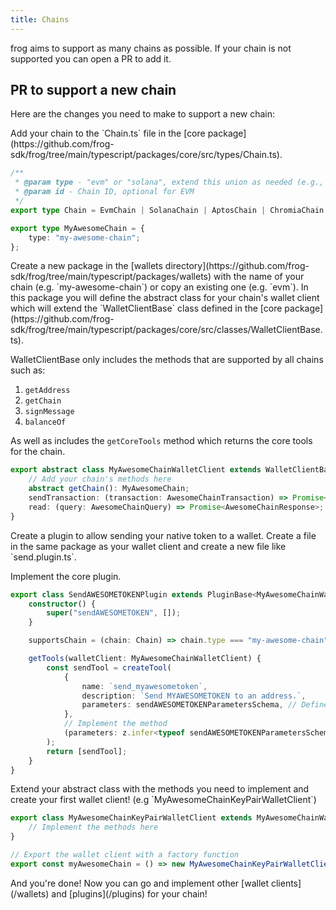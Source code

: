 ```yaml
---
title: Chains
---
```


frog aims to support as many chains as possible. If your chain is not supported you can open a PR to add it.

## PR to support a new chain
Here are the changes you need to make to support a new chain:

<Steps>
<Step>
Add your chain to the `Chain.ts` file in the [core package](https://github.com/frog-sdk/frog/tree/main/typescript/packages/core/src/types/Chain.ts).

```typescript
/**
 * @param type - "evm" or "solana", extend this union as needed (e.g., "sui")
 * @param id - Chain ID, optional for EVM
 */
export type Chain = EvmChain | SolanaChain | AptosChain | ChromiaChain | FuelChain | MyAwesomeChain;

export type MyAwesomeChain = {
    type: "my-awesome-chain";
};
```
</Step>

<Step>
Create a new package in the [wallets directory](https://github.com/frog-sdk/frog/tree/main/typescript/packages/wallets) with the name of your chain (e.g. `my-awesome-chain`) or copy an existing one (e.g. `evm`).
In this package you will define the abstract class for your chain's wallet client which will extend the `WalletClientBase` class defined in the [core package](https://github.com/frog-sdk/frog/tree/main/typescript/packages/core/src/classes/WalletClientBase.ts).

WalletClientBase only includes the methods that are supported by all chains such as:
1. `getAddress`
2. `getChain`
3. `signMessage`
4. `balanceOf`

As well as includes the `getCoreTools` method which returns the core tools for the chain.

```typescript
export abstract class MyAwesomeChainWalletClient extends WalletClientBase {
    // Add your chain's methods here
    abstract getChain(): MyAwesomeChain;
    sendTransaction: (transaction: AwesomeChainTransaction) => Promise<Transaction>;
    read: (query: AwesomeChainQuery) => Promise<AwesomeChainResponse>;
}
```
</Step>

<Step>
Create a plugin to allow sending your native token to a wallet. Create a file in the same package as your wallet client and create a new file like `send<native-token>.plugin.ts`.

Implement the core plugin.


```typescript
export class SendAWESOMETOKENPlugin extends PluginBase<MyAwesomeChainWalletClient> {
    constructor() {
        super("sendAWESOMETOKEN", []);
    }

    supportsChain = (chain: Chain) => chain.type === "my-awesome-chain";

    getTools(walletClient: MyAwesomeChainWalletClient) {
        const sendTool = createTool(
            {
                name: `send_myawesometoken`,
                description: `Send MYAWESOMETOKEN to an address.`,
                parameters: sendAWESOMETOKENParametersSchema, // Define the parameters schema
            },
            // Implement the method
            (parameters: z.infer<typeof sendAWESOMETOKENParametersSchema>) => sendAWESOMETOKENMethod(walletClient, parameters),
        );
        return [sendTool];
    }
}
```
</Step>
<Step>
Extend your abstract class with the methods you need to implement and create your first wallet client! (e.g `MyAwesomeChainKeyPairWalletClient`)

```typescript
export class MyAwesomeChainKeyPairWalletClient extends MyAwesomeChainWalletClient {
    // Implement the methods here
}

// Export the wallet client with a factory function
export const myAwesomeChain = () => new MyAwesomeChainKeyPairWalletClient();
```
</Step>
<Step>
And you're done! Now you can go and implement other [wallet clients](/wallets) and [plugins](/plugins) for your chain!
</Step>
</Steps>
